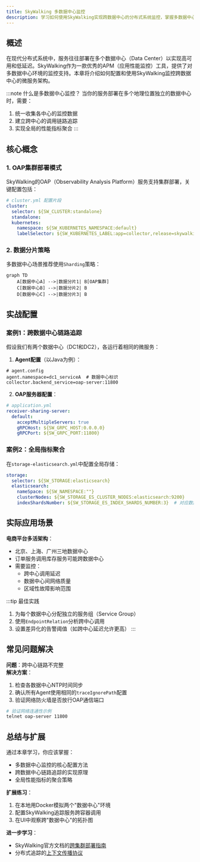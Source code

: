 ```yaml
---
title: SkyWalking 多数据中心监控
description: 学习如何使用SkyWalking实现跨数据中心的分布式系统监控，掌握多数据中心场景下的链路追踪与性能分析。
---
```


## 概述

在现代分布式系统中，服务往往部署在多个数据中心（Data Center）以实现高可用和低延迟。SkyWalking作为一款优秀的APM（应用性能监控）工具，提供了对多数据中心环境的监控支持。本章将介绍如何配置和使用SkyWalking监控跨数据中心的微服务架构。

:::note 什么是多数据中心监控？
当你的服务部署在多个地理位置独立的数据中心时，需要：
1. 统一收集各中心的监控数据
2. 建立跨中心的调用链路追踪
3. 实现全局的性能指标聚合
:::

## 核心概念

### 1. OAP集群部署模式
SkyWalking的OAP（Observability Analysis Platform）服务支持集群部署，关键配置包括：

```yaml
# cluster.yml 配置片段
cluster:
  selector: ${SW_CLUSTER:standalone}
  standalone:
  kubernetes:
    namespace: ${SW_KUBERNETES_NAMESPACE:default}
    labelSelector: ${SW_KUBERNETES_LABEL:app=collector,release=skywalking}
```

### 2. 数据分片策略
多数据中心场景推荐使用`Sharding`策略：

```mermaid
graph TD
    A[数据中心A] -->|数据分片1| B[OAP集群]
    C[数据中心B] -->|数据分片2| B
    D[数据中心C] -->|数据分片3| B
```

## 实战配置

### 案例1：跨数据中心链路追踪

假设我们有两个数据中心（DC1和DC2），各运行着相同的微服务：

1. **Agent配置**（以Java为例）：
```properties
# agent.config
agent.namespace=dc1_serviceA  # 数据中心标识
collector.backend_service=oap-server:11800
```

2. **OAP服务器配置**：
```yaml
# application.yml
receiver-sharing-server:
  default:
    acceptMultipleServers: true
    gRPCHost: ${SW_GRPC_HOST:0.0.0.0}
    gRPCPort: ${SW_GRPC_PORT:11800}
```

### 案例2：全局指标聚合

在`storage-elasticsearch.yml`中配置全局存储：

```yaml
storage:
  selector: ${SW_STORAGE:elasticsearch}
  elasticsearch:
    nameSpace: ${SW_NAMESPACE:""}
    clusterNodes: ${SW_STORAGE_ES_CLUSTER_NODES:elasticsearch:9200}
    indexShardsNumber: ${SW_STORAGE_ES_INDEX_SHARDS_NUMBER:3}  # 对应数据中心数量
```

## 实际应用场景

**电商平台多活架构**：
- 北京、上海、广州三地数据中心
- 订单服务调用库存服务可能跨数据中心
- 需要监控：
  - 跨中心调用延迟
  - 数据中心间网络质量
  - 区域性故障影响范围

:::tip 最佳实践
1. 为每个数据中心分配独立的服务组（Service Group）
2. 使用`EndpointRelation`分析跨中心调用
3. 设置差异化的告警阈值（如跨中心延迟允许更高）
:::

## 常见问题解决

**问题**：跨中心链路不完整<br />
**解决方案**：
1. 检查各数据中心NTP时间同步
2. 确认所有Agent使用相同的`traceIgnorePath`配置
3. 验证网络防火墙是否放行OAP通信端口

```bash
# 验证网络连通性示例
telnet oap-server 11800
```

## 总结与扩展

通过本章学习，你应该掌握：
- 多数据中心监控的核心配置方法
- 跨数据中心链路追踪的实现原理
- 全局性能指标的聚合策略

**扩展练习**：
1. 在本地用Docker模拟两个"数据中心"环境
2. 配置SkyWalking追踪服务跨容器调用
3. 在UI中观察跨"数据中心"的拓扑图

**进一步学习**：
- SkyWalking官方文档的[跨集群部署指南](https://skywalking.apache.org/docs/)
- 分布式追踪的[上下文传播协议](https://www.w3.org/TR/trace-context/)